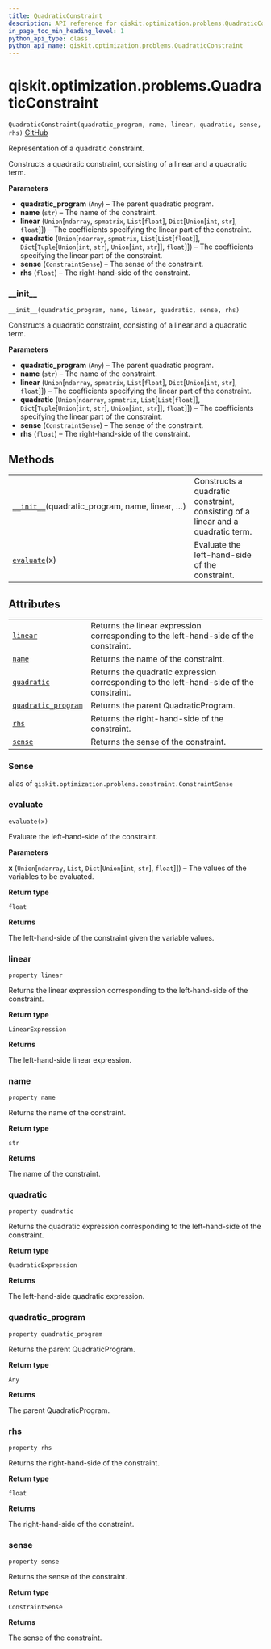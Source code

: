 ```yaml
---
title: QuadraticConstraint
description: API reference for qiskit.optimization.problems.QuadraticConstraint
in_page_toc_min_heading_level: 1
python_api_type: class
python_api_name: qiskit.optimization.problems.QuadraticConstraint
---
```


<span id="qiskit-optimization-problems-quadraticconstraint" />

# qiskit.optimization.problems.QuadraticConstraint

<span id="qiskit.optimization.problems.QuadraticConstraint" />

`QuadraticConstraint(quadratic_program, name, linear, quadratic, sense, rhs)` [GitHub](https://github.com/qiskit-community/qiskit-aqua/tree/stable/0.8/qiskit/optimization/problems/quadratic_constraint.py "view source code")

Representation of a quadratic constraint.

Constructs a quadratic constraint, consisting of a linear and a quadratic term.

**Parameters**

*   **quadratic\_program** (`Any`) – The parent quadratic program.
*   **name** (`str`) – The name of the constraint.
*   **linear** (`Union`\[`ndarray`, `spmatrix`, `List`\[`float`], `Dict`\[`Union`\[`int`, `str`], `float`]]) – The coefficients specifying the linear part of the constraint.
*   **quadratic** (`Union`\[`ndarray`, `spmatrix`, `List`\[`List`\[`float`]], `Dict`\[`Tuple`\[`Union`\[`int`, `str`], `Union`\[`int`, `str`]], `float`]]) – The coefficients specifying the linear part of the constraint.
*   **sense** (`ConstraintSense`) – The sense of the constraint.
*   **rhs** (`float`) – The right-hand-side of the constraint.

### \_\_init\_\_

<span id="qiskit.optimization.problems.QuadraticConstraint.__init__" />

`__init__(quadratic_program, name, linear, quadratic, sense, rhs)`

Constructs a quadratic constraint, consisting of a linear and a quadratic term.

**Parameters**

*   **quadratic\_program** (`Any`) – The parent quadratic program.
*   **name** (`str`) – The name of the constraint.
*   **linear** (`Union`\[`ndarray`, `spmatrix`, `List`\[`float`], `Dict`\[`Union`\[`int`, `str`], `float`]]) – The coefficients specifying the linear part of the constraint.
*   **quadratic** (`Union`\[`ndarray`, `spmatrix`, `List`\[`List`\[`float`]], `Dict`\[`Tuple`\[`Union`\[`int`, `str`], `Union`\[`int`, `str`]], `float`]]) – The coefficients specifying the linear part of the constraint.
*   **sense** (`ConstraintSense`) – The sense of the constraint.
*   **rhs** (`float`) – The right-hand-side of the constraint.

## Methods

|                                                                                                                                                                           |                                                                                 |
| ------------------------------------------------------------------------------------------------------------------------------------------------------------------------- | ------------------------------------------------------------------------------- |
| [`__init__`](#qiskit.optimization.problems.QuadraticConstraint.__init__ "qiskit.optimization.problems.QuadraticConstraint.__init__")(quadratic\_program, name, linear, …) | Constructs a quadratic constraint, consisting of a linear and a quadratic term. |
| [`evaluate`](#qiskit.optimization.problems.QuadraticConstraint.evaluate "qiskit.optimization.problems.QuadraticConstraint.evaluate")(x)                                   | Evaluate the left-hand-side of the constraint.                                  |

## Attributes

|                                                                                                                                                                 |                                                                                         |
| --------------------------------------------------------------------------------------------------------------------------------------------------------------- | --------------------------------------------------------------------------------------- |
| [`linear`](#qiskit.optimization.problems.QuadraticConstraint.linear "qiskit.optimization.problems.QuadraticConstraint.linear")                                  | Returns the linear expression corresponding to the left-hand-side of the constraint.    |
| [`name`](#qiskit.optimization.problems.QuadraticConstraint.name "qiskit.optimization.problems.QuadraticConstraint.name")                                        | Returns the name of the constraint.                                                     |
| [`quadratic`](#qiskit.optimization.problems.QuadraticConstraint.quadratic "qiskit.optimization.problems.QuadraticConstraint.quadratic")                         | Returns the quadratic expression corresponding to the left-hand-side of the constraint. |
| [`quadratic_program`](#qiskit.optimization.problems.QuadraticConstraint.quadratic_program "qiskit.optimization.problems.QuadraticConstraint.quadratic_program") | Returns the parent QuadraticProgram.                                                    |
| [`rhs`](#qiskit.optimization.problems.QuadraticConstraint.rhs "qiskit.optimization.problems.QuadraticConstraint.rhs")                                           | Returns the right-hand-side of the constraint.                                          |
| [`sense`](#qiskit.optimization.problems.QuadraticConstraint.sense "qiskit.optimization.problems.QuadraticConstraint.sense")                                     | Returns the sense of the constraint.                                                    |

<span id="qiskit.optimization.problems.QuadraticConstraint.Sense" />

### Sense

alias of `qiskit.optimization.problems.constraint.ConstraintSense`

### evaluate

<span id="qiskit.optimization.problems.QuadraticConstraint.evaluate" />

`evaluate(x)`

Evaluate the left-hand-side of the constraint.

**Parameters**

**x** (`Union`\[`ndarray`, `List`, `Dict`\[`Union`\[`int`, `str`], `float`]]) – The values of the variables to be evaluated.

**Return type**

`float`

**Returns**

The left-hand-side of the constraint given the variable values.

### linear

<span id="qiskit.optimization.problems.QuadraticConstraint.linear" />

`property linear`

Returns the linear expression corresponding to the left-hand-side of the constraint.

**Return type**

`LinearExpression`

**Returns**

The left-hand-side linear expression.

### name

<span id="qiskit.optimization.problems.QuadraticConstraint.name" />

`property name`

Returns the name of the constraint.

**Return type**

`str`

**Returns**

The name of the constraint.

### quadratic

<span id="qiskit.optimization.problems.QuadraticConstraint.quadratic" />

`property quadratic`

Returns the quadratic expression corresponding to the left-hand-side of the constraint.

**Return type**

`QuadraticExpression`

**Returns**

The left-hand-side quadratic expression.

### quadratic\_program

<span id="qiskit.optimization.problems.QuadraticConstraint.quadratic_program" />

`property quadratic_program`

Returns the parent QuadraticProgram.

**Return type**

`Any`

**Returns**

The parent QuadraticProgram.

### rhs

<span id="qiskit.optimization.problems.QuadraticConstraint.rhs" />

`property rhs`

Returns the right-hand-side of the constraint.

**Return type**

`float`

**Returns**

The right-hand-side of the constraint.

### sense

<span id="qiskit.optimization.problems.QuadraticConstraint.sense" />

`property sense`

Returns the sense of the constraint.

**Return type**

`ConstraintSense`

**Returns**

The sense of the constraint.

